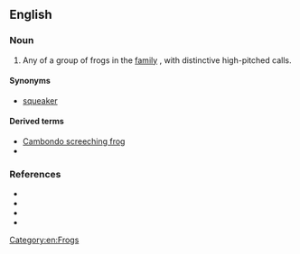 ==English==

===Noun===
{{en-noun}}

# Any of a group of frogs in the [[family]] {{taxlink|Arthroleptidae|family|ver=190916}}, with distinctive high-pitched calls.

====Synonyms====
* [[squeaker]]

====Derived terms====
* [[Cambondo screeching frog]]
* {{vern|Tanzanian screeching frog}}

===References===
* {{pedia|Arthroleptidae}}
* {{specieslite|Arthroleptidae}}
* {{comcatlite|Arthroleptidae}}
* {{pedia|List of data deficient amphibians}}

[[Category:en:Frogs]]